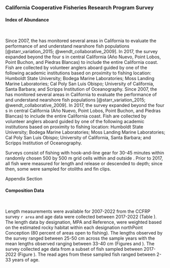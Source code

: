### California Cooperative Fisheries Research Program Survey

#### Index of Abundance
\

Since 2007, the \gls{s-ccfrp} has monitored several areas in California to evaluate the performance of \glspl{mpa} and understand nearshore fish populations [@starr_variation_2015; @wendt_collaborative_2009]. In 2017, the survey expanded beyond the four \Gls{mpa}s in central California (A&ntilde;o Nuevo, Point Lobos, Point Buchon, and Piedras Blancas) to include the entire California coast. Fish are collected by volunteer anglers aboard \glspl{cpfv} guided by one of the following academic institutions based on proximity to fishing location: Humboldt State University; Bodega Marine Laboratories; Moss Landing Marine Laboratories; Cal Poly San Luis Obispo; University of California, Santa Barbara; and Scripps Institution of Oceanography.
Since 2007, the \gls{s-ccfrp} has monitored several areas in California to evaluate the performance of \glspl{mpa} and understand nearshore fish populations [@starr_variation_2015; @wendt_collaborative_2009]. In 2017, the survey expanded beyond the four \Gls{mpa}s in central California (A&ntilde;o Nuevo, Point Lobos, Point Buchon, and Piedras Blancas) to include the entire California coast.
Fish are collected by volunteer anglers aboard \glspl{cpfv} guided by one of the following academic institutions based on proximity to fishing location: Humboldt State University; Bodega Marine Laboratories; Moss Landing Marine Laboratories; Cal Poly San Luis Obispo; University of California, Santa Barbara; and Scripps Institution of Oceanography.

Surveys consist of fishing with hook-and-line gear for 30-45 minutes within randomly chosen 500 by 500 m grid cells within and outside \glspl{mpa}. Prior to 2017, all fish were measured for length and release or descended to depth; since then, some were sampled for otoliths and fin clips.

Appendix Section \ref{ccfrp-index}

#### Composition Data
\ 

Length measurements were available for 2007-2022 from the CCFRP survey `r area` and age data were collected between 2017-2022 (Table \ref{tab:ccfrp-samps}). The length data by designation, MPA and Reference, were weighted based on the estimated rocky habitat within each designation northPoint Conception (80 percent of areas open to fishing). The lengths observed by the survey ranged between 25-50 cm across the sample years with the mean lengths observed ranging between 33-40 cm (Figures \ref{fig:ccfrp-len-data} and \ref{fig:ccfrp-mean-len-data}). The survey collected age data from a subset of fish sampled between 2017-2022 (Figure \ref{fig:ccfrp-age-data}). The read ages from these sampled fish ranged between 2-33 years of age.